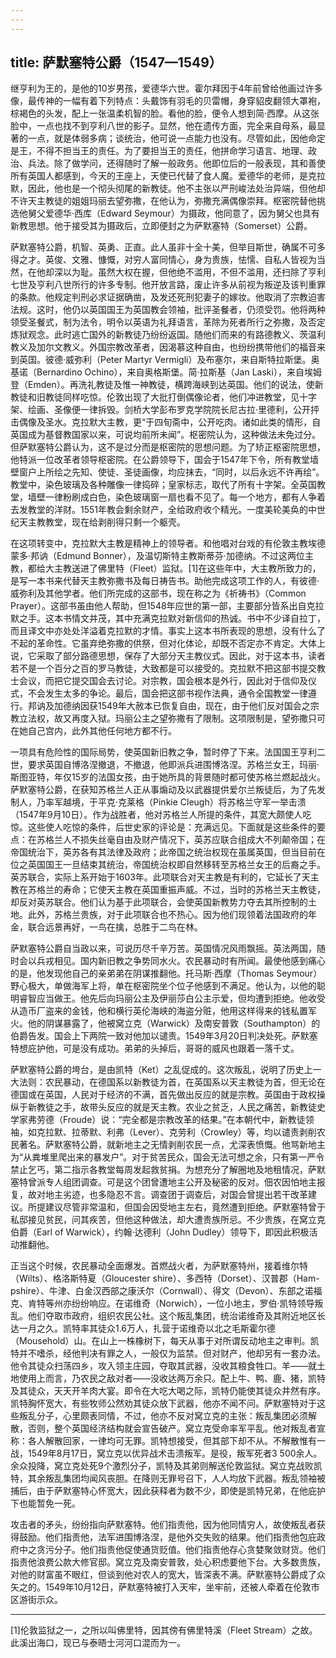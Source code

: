 ```yaml
---
---
---
```

title: 萨默塞特公爵（1547—1549）
---




继亨利为王的，是他的10岁男孩，爱德华六世。霍尔拜因于4年前曾给他画过许多像，最传神的一幅有着下列特点：头戴饰有羽毛的贝雷帽，身穿貂皮翻领大罩袍，棕褐色的头发，配上一张温柔机智的脸。看他的脸，便令人想到简·西摩。从这张脸中，一点也找不到亨利八世的影子。显然，他在遗传方面，完全来自母系，最显著的一点，就是体弱多病；谈统治，他可说一点能力也没有。尽管如此，因他命定是王，不得不担当王的责任。为了要担当王的责任，他拼命学习语言、地理、政治、兵法。除了做学问，还得随时了解一般政务。他即位后的一般表现，其和善使所有英国人都感到，今天的王座上，天使已代替了食人魔。爱德华的老师，是克拉默，因此，他也是一个彻头彻尾的新教徒。他不主张以严刑峻法处治异端，但他却不许天主教徒的姐姐玛丽去望弥撒，在他认为，弥撒充满偶像崇拜。枢密院替他挑选他舅父爱德华·西库（Edward Seymour）为摄政，他同意了，因为舅父也具有新教思想。他于接受其为摄政后，立即便封之为萨默塞特（Somerset）公爵。

萨默塞特公爵，机智、英勇、正直。此人虽非十全十美，但举目斯世，确属不可多得之才。英俊、文雅、慷慨，对穷人富同情心，身为贵族，怯懦、自私人皆视为当然，在他却深以为耻。虽然大权在握，但他绝不滥用，不但不滥用，还扫除了亨利七世及亨利八世所行的许多专制。他开放言路，废止许多从前视为叛逆及该判重罪的条款。他规定判刑必求证据确凿，及发还死刑犯妻子的嫁妆。他取消了宗教迫害法规。这时，他仍以英国国王为英国教会领袖，批评圣餐者，仍须受罚。他将两种领受圣餐式，制为法令，明令以英语为礼拜语言，革除为死者所行之弥撒，及否定炼狱观念。此时逃亡国外的新教徒乃纷纷返国。随他们而来的有路德教义、茨温利教义及加尔文教义。外国宗教改革者，因渴慕这种自由，也纷纷携带他们的福音来到英国。彼德·威弥利（Peter Martyr Vermigli）及布塞尔，来自斯特拉斯堡。奥基诺（Bernardino Ochino），来自奥格斯堡。简·拉斯基（Jan Laski），来自埃姆登（Emden）。再洗礼教徒及惟一神教徒，横跨海峡到达英国。他们的说法，使新教徒和旧教徒同样吃惊。伦敦出现了大批打倒偶像论者，他们冲进教堂，见十字架、绘画、圣像便一律拆毁。剑桥大学彭布罗克学院院长尼古拉·里德利，公开抨击偶像及圣水。克拉默大主教，更“于四旬斋中，公开吃肉。诸如此类的情形，自英国成为基督教国家以来，可说均前所未闻”。枢密院认为，这种做法未免过分。但萨默塞特公爵认为，这不是过分而是枢密院的思想问题。为了矫正枢密院思想，他特派一位改革者领导枢密院。在公爵领导下，国会于1547年下令，所有教堂墙壁窗户上所绘之先知、使徒、圣徒画像，均应抹去，“同时，以后永远不许再绘”。教堂中，染色玻璃及各种雕像一律捣碎；皇家标志，取代了所有十字架。全英国教堂，墙壁一律粉刷成白色，染色玻璃窗一扇也看不见了。每一个地方，都有人争着去发教堂的洋财。1551年教会剩余财产，全给政府收个精光。一度美轮美奂的中世纪天主教教堂，现在给剥削得只剩一个躯壳。

在这项转变中，克拉默大主教是精神上的领导者。和他唱对台戏的有伦敦主教埃德蒙多·邦讷（Edmund Bonner），及温切斯特主教斯蒂芬·加德纳。不过这两位主教，都给大主教送进了佛里特（Fleet）监狱。[1]在这些年中，大主教所致力的，是写一本书来代替天主教弥撒书及每日祷告书。助他完成这项工作的人，有彼德·威弥利及其他学者。他们所完成的这部书，现在称之为《祈祷书》（Common Prayer）。这部书虽由他人帮助，但1548年应世的第一部，主要部分皆系出自克拉默之手。这本书情文并茂，其中充满克拉默对新信仰的热诚。书中不少译自拉丁，而且译文中亦处处洋溢着克拉默的才情。事实上这本书所表现的思想，没有什么了不起的革命性。它虽弃绝弥撒的供祭，但对化体论，却既不否定亦不肯定。大体上说，它采取了部分路德思想，保存了大部分天主教仪式。因此，对于这本书，读者若不是一个百分之百的罗马教徒，大致都是可以接受的。克拉默不把这部书提交教士会议，而把它提交国会去讨论。对宗教，国会根本是外行，因此对于信仰及仪式，不会发生太多的争论。最后，国会把这部书视作法典，通令全国教堂一律遵行。邦讷及加德纳因获1549年大赦本已恢复自由，现在，由于他们反对国会之宗教立法权，故又再度入狱。玛丽公主之望弥撒有了限制。这项限制是，望弥撒只可在她自己宫内，此外其他任何地方都不行。

一项具有危险性的国际局势，使英国新旧教之争，暂时停了下来。法国国王亨利二世，要求英国自博洛涅撤退，不撤退，他即派兵进围博洛涅。苏格兰女王，玛丽·斯图亚特，年仅15岁的法国女孩，由于她所具的背景随时都可使苏格兰燃起战火。萨默塞特公爵，在获知苏格兰人正从事煽动及以武器提供爱尔兰叛徒后，为了先发制人，乃率军越境，于平克·克莱格（Pinkie Cleugh）将苏格兰守军一举击溃（1547年9月10日）。作为战胜者，他对苏格兰人所提的条件，其宽大颇使人吃惊。这些使人吃惊的条件，后世史家的评论是：充满远见。下面就是这些条件的要点：在苏格兰人不损失丝毫自由及财产情况下，英苏应联合组成大不列颠帝国；在帝国统治下，英苏各有其法律及政府；此帝国之统治权现在虽属英国，但当目前在位之英国国王一旦结束其统治，帝国统治权即自然移转至苏格兰女王的后裔之手。英苏联合，实际上系开始于1603年。此项联合对天主教是有利的，它延长了天主教在苏格兰的寿命；它使天主教在英国重振声威。不过，当时的苏格兰天主教徒，却反对英苏联合。他们认为基于此项联合，会使英国新教势力夺去其所控制的土地。此外，苏格兰贵族，对于此项联合也不热心。因为他们现领着法国政府的年金，联合远景再好，一鸟在擒，总胜于二鸟在林。

萨默塞特公爵自当政以来，可说历尽千辛万苦。英国情况风雨飘摇。英法两国，随时会以兵戎相见。国内新旧教之争势同水火。农民暴动时有所闻。最使他感到痛心的是，他发现他自己的亲弟弟在阴谋推翻他。托马斯·西摩（Thomas Seymour）野心极大，单做海军上将，单在枢密院坐个位子他感到不满足。他认为，以他的聪明睿智应当做王。他先后向玛丽公主及伊丽莎白公主示爱，但均遭到拒绝。他收受从造币厂盗来的金钱，他和横行英伦海峡的海盗分赃，他用这样得来的钱私置军火。他的阴谋暴露了，他被窝立克（Warwick）及南安普敦（Southampton）的伯爵告发。国会上下两院一致对他加以谴责。1549年3月20日判决处死。萨默塞特想庇护他，可是没有成功。弟弟的头掉后，哥哥的威风也跟着一落千丈。

萨默塞特公爵的垮台，是由凯特（Ket）之乱促成的。这次叛乱，说明了历史上一大法则：农民暴动，在德国系以新教徒为首，在英国系以天主教徒为首，但无论在德国或在英国，人民对于经济的不满，首先做出反应的就是宗教。英国由于政权操纵于新教徒之手，故带头反应的就是天主教。农业之贫乏，人民之痛苦，新教徒史学家弗劳德（Froude）说：“完全都是宗教改革的结果。”在本朝代中，新教徒领袖，如克拉默、拉蒂默、利弗（Lever）、克劳利（Crowley）等，均以谴责剥削农民著名。萨默塞特公爵，就新地主之无情剥削农民一点，尤深表愤慨。他骂新地主为“从粪堆里爬出来的暴发户”。对于贫苦民众，国会无法可想之余，只有第一严令禁止乞丐，第二指示各教堂每周发起救贫捐。为想充分了解圈地及地租情况，萨默塞特曾派专人组团调查。可是这个团曾遭地主公开及秘密的反对。佃农因怕地主报复，故对地主劣迹，也多隐忍不言。调查团于调查后，对国会曾提出若干改革建议。所提建议尽管非常温和，但国会因受地主左右，竟然遭到拒绝。萨默塞特曾于私邸接见贫民，问其疾苦，但他这种做法，却大遭贵族所忌。不少贵族，在窝立克伯爵（Earl of Warwick），约翰·达德利（John Dudley）领导下，即因此积极活动推翻他。

正当这个时候，农民暴动全面爆发。首燃战火者，为萨默塞特州，接着维尔特（Wilts）、格洛斯特夏（Gloucester shire）、多西特（Dorset）、汉普郡（Ham-pshire）、牛津、白金汉西部之康沃尔（Cornwall）、得文（Devon）、东部之诺福克、肯特等州亦纷纷响应。在诺维奇（Norwich），一位小地主，罗伯·凯特领导叛乱。他们夺取市政府，组织农民公社。这个叛乱集团，统治诺维奇及其附近地区长达一月之久。凯特率其徒众1.6万人，扎营于诺维奇以北之毛斯霍尔德（Mousehold）山。在山上一株橡树下，每天从事于对所谓反动地主之审判。凯特并不嗜杀，经他判决有罪之人，一般仅为监禁。但对财产，他却另有一套办法。他令其徒众扫荡四乡，攻入领主庄园，夺取其武器，没收其粮食牲口。羊——就土地使用上而言，乃农民之敌对者——没收达两万余只。配上牛、鸭、鹿、猪，凯特及其徒众，天天开羊肉大宴。即令在大吃大喝之际，凯特仍能使其徒众井然有序。凯特胸怀宽大，有些牧师公然劝其徒众放下武器，他亦不闻不问。萨默塞特对于这些叛乱分子，心里颇表同情，不过，他亦不反对窝立克的主张：叛乱集团必须解散，否则，整个英国经济结构就会宣告破产。窝立克受命率军平乱。他对叛乱者宣称：各人解散回家，一律均可无罪。凯特想接受，但其部下却不从。不解散惟有一战，1549年8月17日，窝立克以优异战术击溃叛军。是役，叛军死者3 500余人。余众投降，窝立克处死9个激烈分子，凯特及其弟则解送伦敦监狱。窝立克战败凯特，其余叛乱集团均闻风丧胆。在降则无罪号召下，人人均放下武器。叛乱领袖被捕后，由于萨默塞特心怀宽大，因此获释者为数不少，即使是凯特兄弟，在他庇护下也能暂免一死。

攻击者的矛头，纷纷指向萨默塞特。他们指责他，因为他同情穷人，故使叛乱者获得鼓励。他们指责他，法军进围博洛涅，是他外交失败的结果。他们指责他包庇政府中之贪污分子。他们指责他促使通货贬值。他们指责他存心贪婪聚敛财货。他们指责他浪费公款大修官邸。窝立克及南安普敦，处心积虑要他下台。大多数贵族，对他的财富虽不眼红，但谈到他对农人的宽大，皆深表不满。萨默塞特公爵成了众矢之的。1549年10月12日，萨默塞特被打入天牢，坐牢前，还被人牵着在伦敦市区游街示众。



* * *



[1]伦敦监狱之一，之所以叫佛里特，因其傍有佛里特溪（Fleet Stream）之故。此溪出海口，现已与泰晤士河河口混而为一。